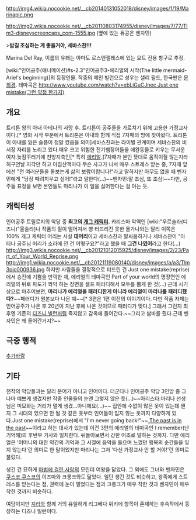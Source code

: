 http://img4.wikia.nocookie.net/__cb20140131052018/disney/images/1/19/Marinapic.png

http://img2.wikia.nocookie.net/__cb20110803174955/disney/images/7/77/Tlm3-disneyscreencaps_com-1555.jpg
(옆에 있는 듀공은 벤자민)

>'''밤길 조심하는 게 좋을거야, 세바스찬!!!'''

Marina Del Ray, 이름의 유래는 아마도 로스앤젤레스에 있는 요트 전용 항구로 추정.

[wiki:"인어공주(애니메이션)#s-2.3"인어공주3-에리얼의 시작(The little mermaid-Ariel's beginning)]의 등장인물. 작중의 메인 빌런으로 성우는 샐리 필드, 한국판은 [[문희경]]. 테마곡은 [[http://www.youtube.com/watch?v=ebLiGuCJnec Just one mistake(그런 약점 한가지)]]

== 개요 ==
트리톤 왕의 아내 아테나의 사망 후. 트리톤이 공주들을 가르치기 위해 고용한 가정교사이다.[* 영화 시작 부분에서 트리톤은 아내와 함께 직접 7자매의 방에 찾아왔다. 트리톤이 아내를 잃은 슬픔이 정말 컸음을 의미]세바스찬과는 라이벌 관계이며 세바스찬의 비서장 자리를 노리고 있다.매우 크고 위험한 전기뱀장어들을 애완동물로 키우는 무서운 여자.늦잠꾸러기에 천방지축인[* 특히 [[에리얼]].]7자매가 본인 뜻대로 움직이질 않는지라 허구언날 지각만 하고 아침산책마다 무슨 사고가 나서 매우 스트레스 받는 중, 7자매 앞에선 "전 여러분들을 돌보는게 삶의 보람이랍니다!"라고 말하지만 아무도 없을 때 벤자민에게 "당장 때려치우고 싶어!"라고 말한다(…)~~벤자민:말 조심, 또 조심!~~다만, 공주들 표정을 보면 본인들도 마리나가 이 일을 싫어한다는 걸 아는 듯.

== 캐릭터성 ==

{{{#!html
<iframe width="560" height="315" src="//www.youtube.com/embed/lK47EMkIarw" frameborder="0" allowfullscreen></iframe>}}}
인어공주 트릴로지의 악당 중 '''최고의 [[개그 캐릭터]].''' 카리스마 악역인 [wiki:"우르슬라(디즈니)"울술라]나  작품의 질이 떨어져서 빵 터뜨리진 못한 몰가나와는 달리 이쪽은 100% 개그 캐릭터 머리는 사실 '''대머리'''이고 세바스찬과 말싸움하거나 세바스찬이 "아티나 공주님 머리가 소라에 낀 건 어떻구요?"라고 했을 때 '''그건 나였어'''라고 한다(…)
http://img3.wikia.nocookie.net/__cb20121012015925/disney/images/2/23/Part_of_Your_World_Reprise.png
http://img1.wikia.nocookie.net/__cb20121119080140/disney/images/a/a3/Tlm3pic000936.jpg
하지만 사람들을 결정적으로 터뜨린 건 Just one mistake(reprise)에서 승진에 기쁨을 만끽한 채, 에리얼의 테마곡인 Part of your world의 명장면인 에리얼의 뒤로 파도가 쫘악 하는 장면을 셀프 패러디해서 모두를 뿜게 한 것(…) 근데 시기상으로 마추어보면, '''마리나가 에리얼을 패러디한게 아니라 에리얼이 마리나를 패러디했다?'''~~패러디가 원본보다 나은 예~~[* 3편은 1편 이전의 이야기이다. 다만 작품 자체는 인어공주가 나온 후 20년이 지난 후에 나온 것이므로 패러디가 맞다.]
그래서 그런지 최후엔 기존의 [[디즈니 빌런]]처럼 죽지않고 감옥에 들어간다.~~그리고 쌈바를 췄다.근데 벤자민은 왜 들어간거지?~~

== 극중 행적 ==
[[추가바람]]

== 기타 ==
전작의 악당들과는 달리 문어가 아니고 인어이다. 더군다나 인어공주 악당 3인방 중 그나마 예쁘게 생겼지만 작중 인물들의 눈엔 그렇지 않은 듯(...)~~아리스타:마리나 선생님은 미모와는 거리가 멀게 생겼...아니에요(...)~~ 집안에 수없이 많은 옷이 있는데 왠지 그 시대의 있으면 안 될 것 같은 옷부터 인어들이 입지 않는 옷까지 다양하게 있다.Just one mistake(reprise)에서 "I'm never going back!"~~[[다 잊어|  The past is in the past]]~~이라고 하는 대사가 있는데 이건 3편의 에리얼의 테마곡인 I remember(난 기억해)의 후반부 가사와 일치한다. 뒤돌아보면서 강한 어조로 말하는 것까지. 다만 에리얼은 '어머니의 대한 약간의 기억과 그 시절에 음악을 들으며 느꼈던 행복의 순간들을 잊지 않는다'란 의미로 한 말이었지만 마리나는 그저 '다신 가정교사 안 할 거야!'란 의미로 불렀다.

생긴 건 묘하게 [[마법에 걸린 사랑]]의 모린더 여왕을 닮았다. 그 외에도 그녀와 벤자민은 [[쿠스코 쿠스코]]의 이즈마와 크롱크와도 닮았다. 일단 생긴 것도 비슷하고, 왕족에게 스트레스를 받는다는 점, 권력에 눈이 멀었다는 점과 크롱크가 매우 착한 것과 벤자민이 매우 착한 것까지 비슷하다.

여담이지만 [[지라]]와 함께 거의 유일하게 리그베다 위키에 항목이 존재하는 후속작에서 등장하는 디즈니 빌런이다.
